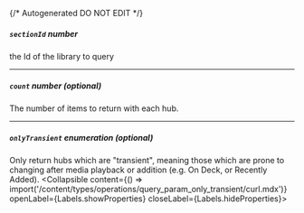 {/* Autogenerated DO NOT EDIT  */}

##### `sectionId` _number_
the Id of the library to query

---
##### `count` _number (optional)_
The number of items to return with each hub.

---
##### `onlyTransient` _enumeration (optional)_
Only return hubs which are "transient", meaning those which are prone to changing after media playback or addition (e.g. On Deck, or Recently Added).
<Collapsible content={() => import('/content/types/operations/query_param_only_transient/curl.mdx')} openLabel={Labels.showProperties} closeLabel={Labels.hideProperties}>
</Collapsible>


